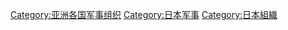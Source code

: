 [[Category:亚洲各国军事组织|Category:亚洲各国军事组织]]
[[Category:日本军事|Category:日本军事]]
[[Category:日本組織|Category:日本組織]]